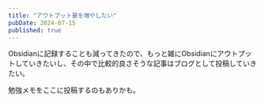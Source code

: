 ```yaml
---
title: "アウトプット量を増やしたい"
pubDate: 2024-07-15
published: true
---
```


Obsidianに記録することも減ってきたので、もっと雑にObsidianにアウトプットしていきたいし、その中で比較的良さそうな記事はブログとして投稿していきたい。

勉強メモをここに投稿するのもありかも。
